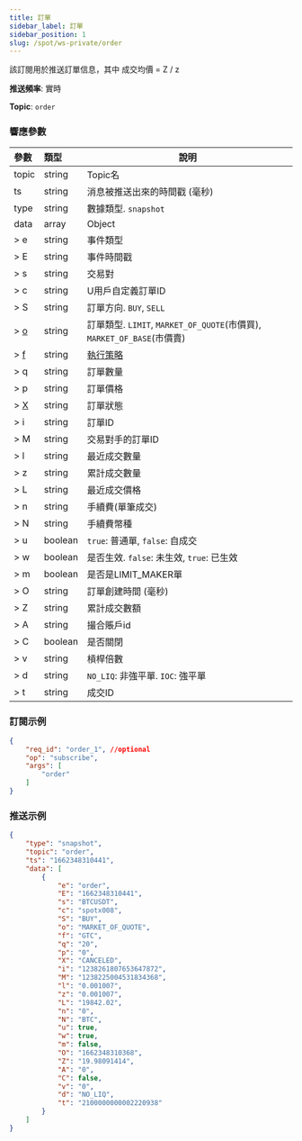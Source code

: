 ```yaml
---
title: 訂單
sidebar_label: 訂單
sidebar_position: 1
slug: /spot/ws-private/order
---
```


<p>該訂閱用於推送訂單信息，其中 成交均價 = Z / z</p>
<p><b>推送頻率</b>: 實時</p>
<p><b>Topic</b>: <code>order</code></p>

### 響應參數
| 參數 | 類型 | 說明|
|:----- |:-----|----- |
|topic |string |Topic名 |
|ts |string |消息被推送出來的時間戳 (毫秒) |
|type |string |數據類型. `snapshot`|
|data |array |Object |
|> e | string | 事件類型 |
|> E | string | 事件時間戳 |
|> s | string | 交易對 |
|> c | string | U用戶自定義訂單ID |
|> S | string | 訂單方向. `BUY`, `SELL`|
|> [o](../enum#ordertype) | string |訂單類型. `LIMIT`, `MARKET_OF_QUOTE`(市價買), `MARKET_OF_BASE`(市價賣) |
|> [f](../enum#timeinforce) | string | <a href="https://www.bybit.com/zh-TW/help-center/bybitHC_Article?language=zh_TW&id=000001044">執行策略</a> |
|> q | string | 訂單數量 |
|> p | string | 訂單價格 |
|> [X](../enum#orderstatus) | string |訂單狀態 |
|> i | string | 訂單ID |
|> M | string |交易對手的訂單ID |
|> l | string | 最近成交數量 |
|> z | string | 累計成交數量 |
|> L | string | 最近成交價格 |
|> n | string | 手續費(單筆成交) |
|> N | string | 手續費幣種 |
|> u | boolean | `true`: 普通單, `false`: 自成交 |
|> w | boolean | 是否生效. `false`: 未生效, `true`: 已生效 |
|> m | boolean | 是否是LIMIT_MAKER單 |
|> O | string | 訂單創建時間 (毫秒) |
|> Z | string | 累計成交數額 |
|> A | string | 撮合賬戶id |
|> C | boolean | 是否關閉 |
|> v | string | 槓桿倍數 |
|> d | string | `NO_LIQ`: 非強平單. `IOC`: 強平單 |
|> t | string | 成交ID |

### 訂閱示例

```json
{
    "req_id": "order_1", //optional
    "op": "subscribe",
    "args": [
        "order"
    ]
}
```

### 推送示例

```json
{
    "type": "snapshot",
    "topic": "order",
    "ts": "1662348310441",
    "data": [
        {
            "e": "order",
            "E": "1662348310441",
            "s": "BTCUSDT",
            "c": "spotx008",
            "S": "BUY",
            "o": "MARKET_OF_QUOTE",
            "f": "GTC",
            "q": "20",
            "p": "0",
            "X": "CANCELED",
            "i": "1238261807653647872",
            "M": "1238225004531834368",
            "l": "0.001007",
            "z": "0.001007",
            "L": "19842.02",
            "n": "0",
            "N": "BTC",
            "u": true,
            "w": true,
            "m": false,
            "O": "1662348310368",
            "Z": "19.98091414",
            "A": "0",
            "C": false,
            "v": "0",
            "d": "NO_LIQ",
            "t": "2100000000002220938"
        }
    ]
}
```